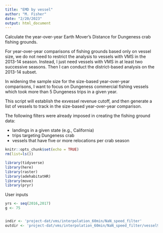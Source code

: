 ```yaml
---
title: "EMD by vessel"
author: "M. Fisher"
date: "2/20/2023"
output: html_document
---
```


Calculate the year-over-year Earth Mover's Distance for Dungeness crab fishing grounds.

For year-over-year comparisons of fishing grounds based only on vessel size, we do not need to restrict the analysis to vessels with VMS in the 2013-14 season. Instead, I just need vessels with VMS in at least two successive seasons. Then I can conduct the district-based analysis on the 2013-14 subset. 

In widening the sample size for the size-based year-over-year comparisons, I want to focus on Dungeness commercial fishing vessels which took more than 5 Dungeness trips in a given year. 

This script will establish the exvessel revenue cutoff, and then generate a list of vessels to track in the size-based year-over-year comparison.


The following filters were already imposed in creating the fishing ground data: 

- landings in a given state (e.g., California)
- trips targeting Dungeness crab
- vessels that have five or more relocations per crab season


```r
knitr::opts_chunk$set(echo = TRUE)
rm(list=ls())

library(tidyverse)
library(here)
library(raster)
library(adehabitatHR)
library(move)
library(pryr)
```


User inputs
```r
yrs <- seq(2016,2017)
g <- 75


indir <- 'project-dat/vms/interpolation_60min/NaN_speed_filter'
outdir <- 'project-dat/vms/interpolation_60min/NaN_speed_filter/vessel90ud'
```





